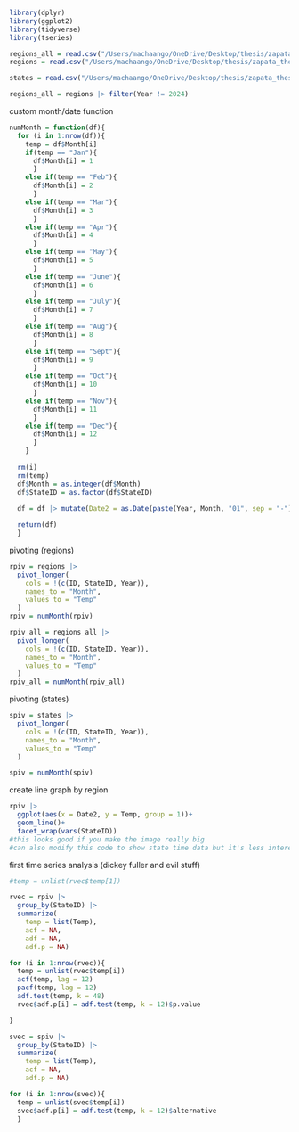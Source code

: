 ```r
library(dplyr)
library(ggplot2)
library(tidyverse)
library(tseries)

regions_all = read.csv("/Users/machaango/OneDrive/Desktop/thesis/zapata_thesis/data/NOAA_regions_allyears.csv", header = TRUE)
regions = read.csv("/Users/machaango/OneDrive/Desktop/thesis/zapata_thesis/data/NOAA_regions.csv", header = TRUE)

states = read.csv("/Users/machaango/OneDrive/Desktop/thesis/zapata_thesis/data/NOAA_states.csv", header = TRUE)

regions_all = regions |> filter(Year != 2024)

```

custom month/date function
```r
numMonth = function(df){
  for (i in 1:nrow(df)){ 
    temp = df$Month[i]
    if(temp == "Jan"){
      df$Month[i] = 1
      }
    else if(temp == "Feb"){
      df$Month[i] = 2
      }
    else if(temp == "Mar"){
      df$Month[i] = 3
      }
    else if(temp == "Apr"){
      df$Month[i] = 4
      }
    else if(temp == "May"){
      df$Month[i] = 5
      }
    else if(temp == "June"){
      df$Month[i] = 6
      }
    else if(temp == "July"){
      df$Month[i] = 7
      }
    else if(temp == "Aug"){
      df$Month[i] = 8
      }
    else if(temp == "Sept"){
      df$Month[i] = 9
      }
    else if(temp == "Oct"){
      df$Month[i] = 10
      }
    else if(temp == "Nov"){
      df$Month[i] = 11
      }
    else if(temp == "Dec"){
      df$Month[i] = 12
      }
    }
  
  rm(i)
  rm(temp)
  df$Month = as.integer(df$Month)
  df$StateID = as.factor(df$StateID)
  
  df = df |> mutate(Date2 = as.Date(paste(Year, Month, "01", sep = "-")))

  return(df)
  }

```

pivoting (regions)
```r
rpiv = regions |> 
  pivot_longer(
    cols = !(c(ID, StateID, Year)),
    names_to = "Month",
    values_to = "Temp"
  )
rpiv = numMonth(rpiv)

```

```r
rpiv_all = regions_all |> 
  pivot_longer(
    cols = !(c(ID, StateID, Year)),
    names_to = "Month",
    values_to = "Temp"
  )
rpiv_all = numMonth(rpiv_all)
```


pivoting (states)
```r
spiv = states |> 
  pivot_longer(
    cols = !(c(ID, StateID, Year)),
    names_to = "Month",
    values_to = "Temp"
  )

spiv = numMonth(spiv)
```


create line graph by region
```r
rpiv |> 
  ggplot(aes(x = Date2, y = Temp, group = 1))+
  geom_line()+
  facet_wrap(vars(StateID))
#this looks good if you make the image really big
#can also modify this code to show state time data but it's less interesting bc there's so many
```

first time series analysis (dickey fuller and evil stuff)
```r
#temp = unlist(rvec$temp[1])

rvec = rpiv |> 
  group_by(StateID) |> 
  summarize(
    temp = list(Temp),
    acf = NA,
    adf = NA,
    adf.p = NA)

for (i in 1:nrow(rvec)){
  temp = unlist(rvec$temp[i])
  acf(temp, lag = 12)
  pacf(temp, lag = 12)
  adf.test(temp, k = 48)
  rvec$adf.p[i] = adf.test(temp, k = 12)$p.value

}

svec = spiv |> 
  group_by(StateID) |> 
  summarize(
    temp = list(Temp),
    acf = NA,
    adf.p = NA)

for (i in 1:nrow(svec)){
  temp = unlist(svec$temp[i])
  svec$adf.p[i] = adf.test(temp, k = 12)$alternative
  }

```


```r

```

